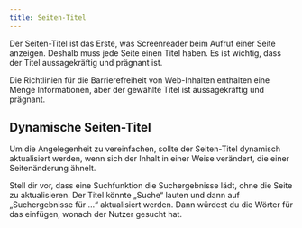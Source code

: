 ```yaml
---
title: Seiten-Titel
---
```


Der Seiten-Titel ist das Erste, was Screenreader beim Aufruf einer Seite anzeigen. Deshalb muss jede Seite einen Titel haben. Es
ist wichtig, dass der Titel aussagekräftig und prägnant ist.

Die Richtlinien für die Barrierefreiheit von Web-Inhalten enthalten eine Menge Informationen, aber der gewählte Titel ist
aussagekräftig und prägnant.

## Dynamische Seiten-Titel

Um die Angelegenheit zu vereinfachen, sollte der Seiten-Titel dynamisch aktualisiert werden, wenn sich der Inhalt in einer
Weise verändert, die einer Seitenänderung ähnelt.

Stell dir vor, dass eine Suchfunktion die Suchergebnisse lädt, ohne die Seite zu aktualisieren. Der Titel könnte „Suche“
lauten und dann auf „Suchergebnisse für …“ aktualisiert werden. Dann würdest du die Wörter für das einfügen, wonach der
Nutzer gesucht hat.
